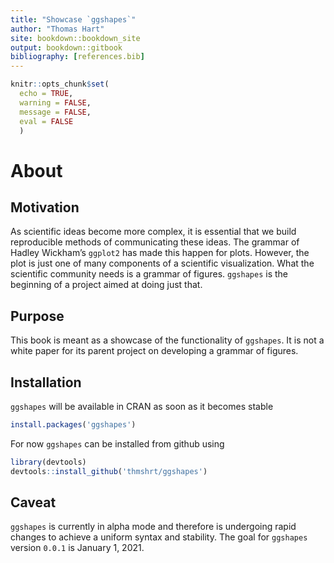 ```yaml
---
title: "Showcase `ggshapes`"
author: "Thomas Hart"
site: bookdown::bookdown_site
output: bookdown::gitbook
bibliography: [references.bib]
---
```


```r
knitr::opts_chunk$set(
  echo = TRUE,
  warning = FALSE,
  message = FALSE,
  eval = FALSE
  )
```

# About {-}

## Motivation {-}

As scientific ideas become more complex, it is essential that we build
reproducible methods of communicating these ideas. The grammar of Hadley
Wickham's `ggplot2` has made this happen for plots. However, the plot is just
one of many components of a scientific visualization. What the scientific community
needs is a grammar of figures. `ggshapes` is the beginning of a project aimed 
at doing just that.

## Purpose {-}

This book is meant as a showcase of the functionality of `ggshapes`. It is not
a white paper for its parent project on developing a grammar of figures.

## Installation {-}

`ggshapes` will be available in CRAN as soon as it becomes stable

```r
install.packages('ggshapes')
```

For now `ggshapes` can be installed from github using

```r
library(devtools)
devtools::install_github('thmshrt/ggshapes')
```

## Caveat {-}

`ggshapes` is currently in alpha mode and therefore is undergoing rapid changes
to achieve a uniform syntax and stability. The goal for `ggshapes` version
`0.0.1` is January 1, 2021.
